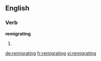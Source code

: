 ==English==

===Verb===
'''remigrating'''

# {{third-person singular of|[[remigrate]]}}

[[de:remigrating]]
[[fr:remigrating]]
[[vi:remigrating]]